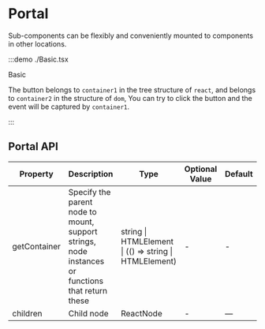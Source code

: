 # Portal

Sub-components can be flexibly and conveniently mounted to components in other locations.

:::demo ./Basic.tsx

Basic

The button belongs to `container1` in the tree structure of `react`, and belongs to `container2` in the structure of `dom`, You can try to click the button and the event will be captured by `container1`.

:::

## Portal API

| Property | Description | Type | Optional Value | Default | Require |
| --- | --- | --- | --- | --- | --- |
| getContainer | Specify the parent node to mount, support strings, node instances or functions that return these | string &#x007c; HTMLElement &#x007c; (() => string &#x007c; HTMLElement) | - | - | false |
| children | Child node | ReactNode | - | — | true |
